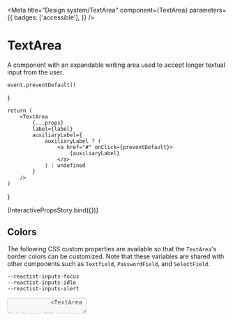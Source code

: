 

<Meta
    title="Design system/TextArea"
    component={TextArea}
    parameters={{
        badges: ['accessible'],
    }}
/>

# TextArea

A component with an expandable writing area used to accept longer textual input from the user.

    event.preventDefault()
}

    return (
        <TextArea
            {...props}
            label={label}
            auxiliaryLabel={
                auxiliaryLabel ? (
                    <a href="#" onClick={preventDefault}>
                        {auxiliaryLabel}
                    </a>
                ) : undefined
            }
        />
    )
}

<Canvas>
    <Story
        name="Interactive props"
        parameters={{
            chromatic: { disableSnapshot: false },
        }}
        argTypes={{
            label: {
                control: { type: 'text' },
                defaultValue: 'User bio',
            },
            secondaryLabel: {
                control: { type: 'text' },
                defaultValue: 'optional',
            },
            auxiliaryLabel: {
                control: { type: 'text' },
                defaultValue: 'Need help?',
            },
            hint: {
                control: { type: 'text' },
                defaultValue:
                    'You’ll have a better experience in our community if others get to know a little bit about you.',
            },
            message: {
                control: { type: 'text' },
                defaultValue: '',
            },
            tone: {
                options: ['neutral', 'success', 'error', 'loading'],
                control: { type: 'inline-radio' },
                defaultValue: 'neutral',
            },
            variant: {
                options: ['default', 'bordered'],
                control: { type: 'inline-radio' },
                defaultValue: 'default',
            },
            placeholder: {
                control: { type: 'text' },
                defaultValue: 'Tell us something about yourself. Don’t be shy.',
            },
            maxWidth: selectWithNone(
                ['xsmall', 'small', 'medium', 'large', 'xlarge', 'full'],
                'small',
            ),
        }}
    >
        {InteractivePropsStory.bind({})}
    </Story>
</Canvas>

<ArgsTable of={TextArea} />

## Colors

The following CSS custom properties are available so that the `TextArea`'s border colors can be customized.
Note that these variables are shared with other components such as `Textfield`, `PasswordField`, and `SelectField`.

```
--reactist-inputs-focus
--reactist-inputs-idle
--reactist-inputs-alert
```

<Canvas withToolbar>
    <Story
        name="Message tone"
        parameters={{
            chromatic: { disableSnapshot: false },
        }}
    >
        <Stack space="xxlarge" dividers="secondary">
            <TextArea
                label="Profile bio"
                message="Saving changes…"
                tone="loading"
                disabled
                maxWidth="small"
            />
            <TextArea
                label="Profile bio"
                message="Too short. Don't be shy, tell us a bit more."
                tone="error"
                maxWidth="small"
            />
            <TextArea
                label="Profile bio"
                message="Changes saved successfully!"
                tone="success"
                maxWidth="small"
            />
            <TextArea
                label="Profile bio"
                message="Message with neutral tone (used as description, but still prefer the hint prop for that)"
                hint="This is the primary description of the field, provided by the hint prop"
                tone="neutral"
                maxWidth="small"
            />
        </Stack>
    </Story>
</Canvas>

<Canvas withToolbar>
    <Story name="Without label">
        <Stack space="xlarge" dividers="secondary">
            <Stack as="label" htmlFor="custom-textarea" space="small">
                <Text size="subtitle">Custom label is up here</Text>
                <Text size="caption" tone="secondary" aria-hidden>
                    <em>(click me to focus the textarea)</em>
                </Text>
            </Stack>
            <TextArea
                label={null}
                id="custom-textarea"
                aria-describedby="custom-description"
                rows={8}
            />
            <Stack space="small" id="custom-description">
                <Text size="body">Custom description is down here</Text>
                <Text size="caption" tone="secondary" aria-hidden>
                    <em>(inspect the textarea accessibility properties if you are curious)</em>
                </Text>
            </Stack>
        </Stack>
    </Story>
</Canvas>

    return (
        <Stack space="xxlarge" dividers="secondary" maxWidth="medium">
            <TextArea
                {...props}
                label="What do you want to accomplish?"
                secondaryLabel="auto-expand enabled"
                hint="Write as much or as little as you want. The input area will auto-expand to fit what you've typed."
                autoExpand
            />
            <TextArea
                {...props}
                label="What do you want to accomplish?"
                secondaryLabel="No auto-expand"
                hint="This one will not auto-expand."
                autoExpand={false}
            />
        </Stack>
    )
}

<Canvas>
    <Story
        name="Auto expand"
        argTypes={{
            label: { control: false },
            secondaryLabel: { control: false },
            auxiliaryLabel: { control: false },
            hint: { control: false },
            rows: {
                control: { type: 'number' },
            },
            message: {
                control: { type: 'text' },
                defaultValue: '',
            },
            tone: {
                options: ['neutral', 'success', 'error', 'loading'],
                control: { type: 'inline-radio' },
                defaultValue: 'neutral',
            },
            variant: {
                options: ['default', 'bordered'],
                control: { type: 'inline-radio' },
                defaultValue: 'default',
            },
            placeholder: {
                control: { type: 'text' },
                defaultValue: '',
            },
            maxWidth: selectWithNone(
                ['xsmall', 'small', 'medium', 'large', 'xlarge', 'full'],
                'small',
            ),
        }}
    >
        {AutoExpandStory.bind({})}
    </Story>
</Canvas>

    const initialValue =
        'This is some text that takes up multiple lines. It should cause the textarea to render initially as large as needed to fit this text, even if its initial rows are not enough.'
    const [value, setValue] = useState(initialValue)
    return (
        <Stack space="xxlarge" dividers="secondary" maxWidth="medium">
            <TextArea
                {...props}
                label="What do you want to accomplish?"
                secondaryLabel="controlled"
                auxiliaryLabel={
                    <Text tone="secondary" size="caption">
                        {value.length}
                    </Text>
                }
                hint="Write as much or as little as you want. The input area will auto-expand to fit what you've typed."
                value={value}
                onChange={(event) => setValue(event.target.value)}
                rows={1}
                autoExpand
            />
            <TextArea
                {...props}
                label="What do you want to accomplish?"
                secondaryLabel="with defaultValue"
                hint="Write as much or as little as you want. The input area will auto-expand to fit what you've typed."
                defaultValue={initialValue}
                rows={1}
                autoExpand
            />
        </Stack>
    )
}

<Canvas>
    <Story
        name="Auto expand with initial value"
        argTypes={{
            label: { control: false },
            secondaryLabel: { control: false },
            auxiliaryLabel: { control: false },
            hint: { control: false },
            rows: {
                control: { type: 'number' },
            },
            message: {
                control: { type: 'text' },
                defaultValue: '',
            },
            tone: {
                options: ['neutral', 'success', 'error', 'loading'],
                control: { type: 'inline-radio' },
                defaultValue: 'neutral',
            },
            variant: {
                options: ['default', 'bordered'],
                control: { type: 'inline-radio' },
                defaultValue: 'default',
            },
            placeholder: {
                control: { type: 'text' },
                defaultValue: '',
            },
            maxWidth: selectWithNone(
                ['xsmall', 'small', 'medium', 'large', 'xlarge', 'full'],
                'small',
            ),
        }}
    >
        {AutoExpandWithInitialValueStory.bind({})}
    </Story>
</Canvas>
